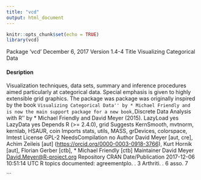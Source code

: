 ```yaml
---
title: "vcd"
output: html_document
---
```


```r
knitr::opts_chunk$set(echo = TRUE)
library(vcd)
```
Package 'vcd'
December 6, 2017
Version 1.4-4
Title Visualizing Categorical Data

#### Desription
 Visualization techniques, data sets, summary and inference
procedures aimed particularly at categorical data. Special
emphasis is given to highly extensible grid graphics. The
package was package was originally inspired by the book
``Visualizing Categorical Data'' by * Michael Friendly and is
now the main support package for a new book,
``Discrete Data Analysis with R'' by * Michael Friendly and
David Meyer (2015).
LazyLoad yes
LazyData yes
Depends R (>= 2.4.0), grid
Suggests KernSmooth, mvtnorm, kernlab, HSAUR, coin
Imports stats, utils, MASS, grDevices, colorspace, lmtest
License GPL-2
NeedsCompilation no
Author David Meyer [aut, cre],
Achim Zeileis [aut] (<https://orcid.org/0000-0003-0918-3766>),
Kurt Hornik [aut],
Florian Gerber [ctb],
* Michael Friendly [ctb]
Maintainer David Meyer <David.Meyer@R-project.org>
Repository CRAN
Date/Publication 2017-12-06 10:51:14 UTC
R topics documented:
agreementplo. . 3
Arthriti. . 6
asso. 7



```

